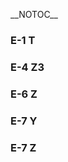 __NOTOC__
===E-1 T===
{{Fleets|friend=Rainy-Summer 2020 Event|node=E-1 T}}
===E-4 Z3===
{{Fleets|friend=Rainy-Summer 2020 Event|node=E-4 Z3}}
===E-6 Z===
{{Fleets|friend=Rainy-Summer 2020 Event|node=E-6 Z}}
===E-7 Y===
{{Fleets|friend=Rainy-Summer 2020 Event|node=E-7 Y}}
===E-7 Z===
{{Fleets|friend=Rainy-Summer 2020 Event|node=E-7 Z}}